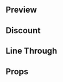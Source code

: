 
<Meta title="Molecules|Currency" component={Currency} />

## Preview

<Preview>
  <Story name="Currency">
    <Currency
      price={number('Currency', 10200)}
      decimals={number('Decimals', 2)}
      currency={text('Currency', 'usd')}
      size={select('Size', ['XS', 'S', 'M', 'L', 'XL', 'XXL'], 'XXL')}
      color={select(
        'Color',
        [
          'primary',
          'accent',
          'grayStrong',
          'grayMedium',
          'grayLight',
          'info',
          'discount',
        ],
        'primary'
      )}
      weight={select('Weight', ['regular', 'semibold', 'bold'], 'bold')}
      lineThrough={boolean('Has line through?', false)}
    />
  </Story>
</Preview>

## Discount

<Preview>
  <Story name="Discount">
    <Currency
      price={2039}
      decimals={2}
      currency="mxn"
      size="sizeXXL"
      color="discount"
      weight="bold"
    />
  </Story>
</Preview>

## Line Through

<Preview>
  <Story name="Line Through">
    <Currency
      price={2039}
      size="M"
      color="grayLight"
      weight="semibold"
      lineThrough
    />
  </Story>
</Preview>

## Props

<Props of={Currency} />

